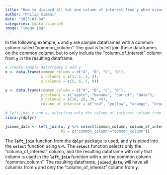 ```yaml
---
title: "How to discard all but one column of interest from y when using left_join in R"
author: "Philip Kimani"
date: "2023-03-04"
categories: [data science]
image: "image.jpg"
---
```


In the following example, **`x`** and **`y`** are sample dataframes with a common column called "common_column". The goal is to left join these dataframes on the common column, but to only include the "column_of_interest" column from **`y`** in the resulting dataframe.

```r
# create sample dataframes x and y
x <- data.frame(common_column = c("A", "B", "C", "D"),
                x_column1 = c(1, 2, 3, 4),
                x_column2 = c(5, 6, 7, 8))

y <- data.frame(common_column = c("A", "B", "C", "D"),
                y_column1 = c("apple", "banana", "carrot", "date"),
                y_column2 = c(10, 20, 30, 40),
                column_of_interest = c("red", "yellow", "orange", "brown"))

# left join x and y, selecting only the column_of_interest column from y
library(dplyr)

joined_data <- left_join(x, y %>% select(common_column, column_of_interest), 
                         by = c("common_column"="common_column"))

```

The **`left_join`** function from the **`dplyr`** package is used, and **`y`** is piped into the **`select`** function using **`%>%`**. The **`select`** function selects only the "column_of_interest" column, and the resulting dataframe with only that column is used in the **`left_join`** function with **`x`** on the common column "common_column". The resulting dataframe, **`joined_data`**, will have all columns from **`x`** and only the "column_of_interest" column from **`y`**.
